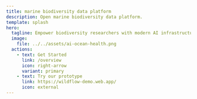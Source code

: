 ```yaml
---
title: marine biodiversity data platform
description: Open marine biodiversity data platform.
template: splash
hero:
  tagline: Empower biodiversity researchers with modern AI infrastructure!
  image:
    file: ../../assets/ai-ocean-health.png
  actions:
    - text: Get Started
      link: /overview
      icon: right-arrow
      variant: primary
    - text: Try our prototype
      link: https://wildflow-demo.web.app/
      icon: external
---
```



<CardGrid stagger>
  <LinkCard
    title="Unified Data Formats 📄"
    description="Streamline your research process by ingesting and analyzing data in standardized formats, suitable for diverse marine data types."
    href="/overview#data-ingestion--standardization"
  />
  <LinkCard
    title="AI-Driven Insights 🚀"
    description="Leverage advanced machine learning models to derive actionable insights from vast marine biodiversity datasets."
    href="/overview#overview"
  />
  <LinkCard
    title="Quality Control & Visualization 🔍"
    description="Assess and improve data quality, while visualizing complex marine biodiversity trends with our intuitive tools."
    href="/overview#applications"
  />
  <LinkCard
    title="Geospatial Data Fusion 🌍"
    description="Combine biodiversity datasets with geospatial factors like ocean currents, temperature gradients, and salinity maps. Understand species distribution in the context of the marine environment."
    href="/overview#supplemental-data--collaboration"
  />
  <LinkCard
    title="Collaborative Research 🤝"
    description="Foster global collaboration by sharing and accessing datasets easily, breaking barriers between researchers across the globe."
    href="/overview#supplemental-data--collaboration"
  />
</CardGrid>
